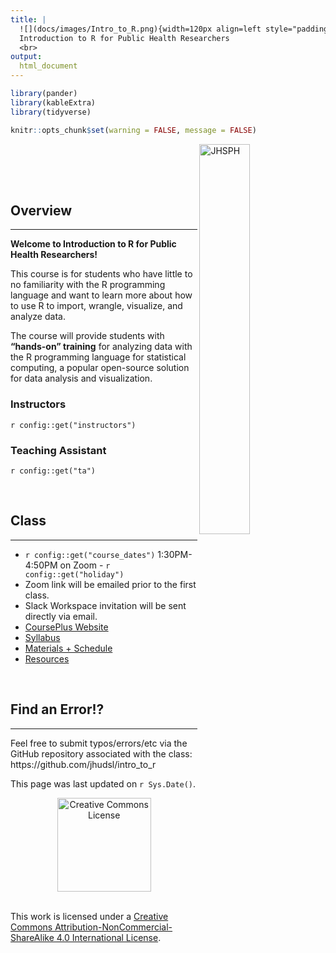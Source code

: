 ```yaml
---
title: |
  ![](docs/images/Intro_to_R.png){width=120px align=left style="padding-right: 20px"}
  Introduction to R for Public Health Researchers
  <br>
output:
  html_document
---
```


```r
library(pander)
library(kableExtra)
library(tidyverse)

knitr::opts_chunk$set(warning = FALSE, message = FALSE)
```

<a href="http://www.jhsph.edu/"><img alt = "JHSPH" align="right" src="docs/images/bloomberg.logo.small.horizontal.blue.png" style="width:40%"/></a>
<br>
<br>

<br>

## Overview
***

**Welcome to Introduction to R for Public Health Researchers!**  

This course is for students who have little to no familiarity with the R programming language and want to learn more about how to use R to import, wrangle, visualize, and analyze data.

The course will provide students with **“hands-on” training** for analyzing data with the R programming language for statistical computing, a popular open-source solution for data analysis and visualization.  

### Instructors

`r config::get("instructors")`

### Teaching Assistant

`r config::get("ta")`

<br>

## Class
***

* `r config::get("course_dates")` 1:30PM-4:50PM on Zoom  - `r config::get("holiday")`
* Zoom link will be emailed prior to the first class.
* Slack Workspace invitation will be sent directly via email.
* [CoursePlus Website](`r config::get("courseplus_web")`)
* [Syllabus](syllabus.html)
* [Materials + Schedule](materials_schedule.html)
* [Resources](resources.html)

<br>

## Find an Error!?
***

Feel free to submit typos/errors/etc via the GitHub repository associated with the class: 
https://github.com/jhudsl/intro_to_r

This page was last updated on `r Sys.Date()`.

<p style="text-align:center;"><a rel="license" href="http://creativecommons.org/licenses/by-nc-sa/4.0/"><img alt="Creative Commons License" style="border-width:0" src="https://live.staticflickr.com/4557/26350808799_6f9c8bcaa2_b.jpg" height="150"/> </a> </p><br />This work is licensed under a <a rel="license" href="http://creativecommons.org/licenses/by-nc-sa/4.0/">Creative Commons Attribution-NonCommercial-ShareAlike 4.0 International License</a>.
